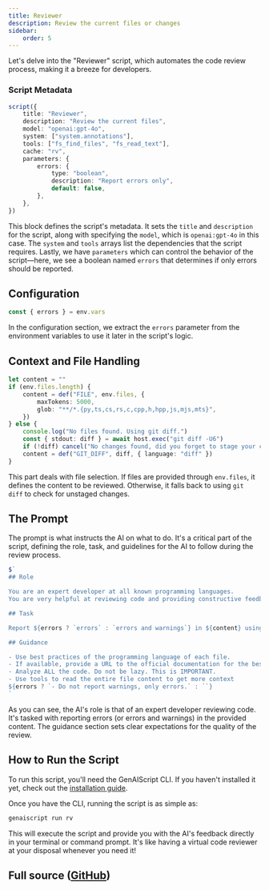 ```yaml
---
title: Reviewer
description: Review the current files or changes
sidebar:
    order: 5
---
```



Let's delve into the "Reviewer" script, which automates the code review process, making it a breeze for developers.

### Script Metadata

```ts
script({
    title: "Reviewer",
    description: "Review the current files",
    model: "openai:gpt-4o",
    system: ["system.annotations"],
    tools: ["fs_find_files", "fs_read_text"],
    cache: "rv",
    parameters: {
        errors: {
            type: "boolean",
            description: "Report errors only",
            default: false,
        },
    },
})
```

This block defines the script's metadata. It sets the `title` and `description` for the script, along with specifying the `model`, which is `openai:gpt-4o` in this case. The `system` and `tools` arrays list the dependencies that the script requires. Lastly, we have `parameters` which can control the behavior of the script—here, we see a boolean named `errors` that determines if only errors should be reported.

## Configuration

```ts
const { errors } = env.vars
```

In the configuration section, we extract the `errors` parameter from the environment variables to use it later in the script's logic.

## Context and File Handling

```ts
let content = ""
if (env.files.length) {
    content = def("FILE", env.files, {
        maxTokens: 5000,
        glob: "**/*.{py,ts,cs,rs,c,cpp,h,hpp,js,mjs,mts}",
    })
} else {
    console.log("No files found. Using git diff.")
    const { stdout: diff } = await host.exec("git diff -U6")
    if (!diff) cancel("No changes found, did you forget to stage your changes?")
    content = def("GIT_DIFF", diff, { language: "diff" })
}
```

This part deals with file selection. If files are provided through `env.files`, it defines the content to be reviewed. Otherwise, it falls back to using `git diff` to check for unstaged changes.

## The Prompt

The prompt is what instructs the AI on what to do. It's a critical part of the script, defining the role, task, and guidelines for the AI to follow during the review process.

```ts
$`
## Role

You are an expert developer at all known programming languages.
You are very helpful at reviewing code and providing constructive feedback.

## Task

Report ${errors ? `errors` : `errors and warnings`} in ${content} using the annotation format.

## Guidance

- Use best practices of the programming language of each file.
- If available, provide a URL to the official documentation for the best practice. do NOT invent URLs.
- Analyze ALL the code. Do not be lazy. This is IMPORTANT.
- Use tools to read the entire file content to get more context
${errors ? `- Do not report warnings, only errors.` : ``}
`
```

As you can see, the AI's role is that of an expert developer reviewing code. It's tasked with reporting errors (or errors and warnings) in the provided content. The guidance section sets clear expectations for the quality of the review.

## How to Run the Script

To run this script, you'll need the GenAIScript CLI. If you haven't installed it yet, check out the [installation guide](https://microsoft.github.io/genaiscript/getting-started).

Once you have the CLI, running the script is as simple as:

```bash
genaiscript run rv
```

This will execute the script and provide you with the AI's feedback directly in your terminal or command prompt.
It's like having a virtual code reviewer at your disposal whenever you need it!

## Full source ([GitHub](https://github.com/microsoft/genaiscript/blob/main/packages/vscode/genaisrc/rv.genai.mts))

<Code code={source} wrap={true} lang="ts" title="rv.genai.mts" />
